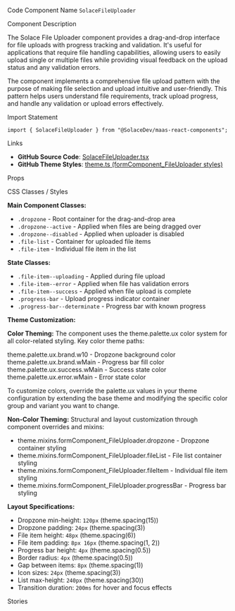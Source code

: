 
<Meta of={SolaceFileUploaderStories} />

<Title>File Uploader</Title>

<Description of={SolaceFileUploaderStories} />

<Subtitle>Code Component Name</Subtitle>
`SolaceFileUploader`

<Subtitle>Component Description</Subtitle>

The Solace File Uploader component provides a drag-and-drop interface for file uploads with progress tracking and validation. It's useful for applications that require file handling capabilities, allowing users to easily upload single or multiple files while providing visual feedback on the upload status and any validation errors.

The component implements a comprehensive file upload pattern with the purpose of making file selection and upload intuitive and user-friendly. This pattern helps users understand file requirements, track upload progress, and handle any validation or upload errors effectively.

<Subtitle>Import Statement</Subtitle>

```tsx
import { SolaceFileUploader } from "@SolaceDev/maas-react-components";
```

<Subtitle>Links</Subtitle>

- **GitHub Source Code**: [SolaceFileUploader.tsx](https://github.com/SolaceDev/maas-react-components/blob/main/src/components/fileuploader/SolaceFileUploader.tsx)
- **GitHub Theme Styles**: <a href="https://github.com/SolaceDev/maas-react-components/blob/main/src/resources/theme.ts#:~:text=formComponent_FileUploader" target="_blank">theme.ts (formComponent_FileUploader styles)</a>

<Subtitle>Props</Subtitle>

<ArgTypes of={SolaceFileUploaderStories} />

<Subtitle>CSS Classes / Styles</Subtitle>

**Main Component Classes:**

- `.dropzone` - Root container for the drag-and-drop area
- `.dropzone--active` - Applied when files are being dragged over
- `.dropzone--disabled` - Applied when uploader is disabled
- `.file-list` - Container for uploaded file items
- `.file-item` - Individual file item in the list

**State Classes:**

- `.file-item--uploading` - Applied during file upload
- `.file-item--error` - Applied when file has validation errors
- `.file-item--success` - Applied when file upload is complete
- `.progress-bar` - Upload progress indicator container
- `.progress-bar--determinate` - Progress bar with known progress

**Theme Customization:**

**Color Theming:**
The component uses the theme.palette.ux color system for all color-related styling. Key color theme paths:

<div style={{ display: "flex", alignItems: "center", margin: "8px 0" }}>
	<div
		style={{
			width: "16px",
			height: "16px",
			backgroundColor: "#E3F2FD",
			border: "1px solid rgba(0,0,0,0.2)",
			borderRadius: "3px",
			marginRight: "8px"
		}}
	></div>
	<span>theme.palette.ux.brand.w10 - Dropzone background color</span>
</div>
<div style={{ display: "flex", alignItems: "center", margin: "8px 0" }}>
	<div
		style={{
			width: "16px",
			height: "16px",
			backgroundColor: "#2196F3",
			border: "1px solid rgba(0,0,0,0.2)",
			borderRadius: "3px",
			marginRight: "8px"
		}}
	></div>
	<span>theme.palette.ux.brand.wMain - Progress bar fill color</span>
</div>
<div style={{ display: "flex", alignItems: "center", margin: "8px 0" }}>
	<div
		style={{
			width: "16px",
			height: "16px",
			backgroundColor: "#4CAF50",
			border: "1px solid rgba(0,0,0,0.2)",
			borderRadius: "3px",
			marginRight: "8px"
		}}
	></div>
	<span>theme.palette.ux.success.wMain - Success state color</span>
</div>
<div style={{ display: "flex", alignItems: "center", margin: "8px 0" }}>
	<div
		style={{
			width: "16px",
			height: "16px",
			backgroundColor: "#F44336",
			border: "1px solid rgba(0,0,0,0.2)",
			borderRadius: "3px",
			marginRight: "8px"
		}}
	></div>
	<span>theme.palette.ux.error.wMain - Error state color</span>
</div>

To customize colors, override the palette.ux values in your theme configuration by extending the base theme and modifying the specific color group and variant you want to change.

**Non-Color Theming:**
Structural and layout customization through component overrides and mixins:

- theme.mixins.formComponent_FileUploader.dropzone - Dropzone container styling
- theme.mixins.formComponent_FileUploader.fileList - File list container styling
- theme.mixins.formComponent_FileUploader.fileItem - Individual file item styling
- theme.mixins.formComponent_FileUploader.progressBar - Progress bar styling

**Layout Specifications:**

- Dropzone min-height: `120px` (theme.spacing(15))
- Dropzone padding: `24px` (theme.spacing(3))
- File item height: `48px` (theme.spacing(6))
- File item padding: `8px 16px` (theme.spacing(1, 2))
- Progress bar height: `4px` (theme.spacing(0.5))
- Border radius: `4px` (theme.spacing(0.5))
- Gap between items: `8px` (theme.spacing(1))
- Icon sizes: `24px` (theme.spacing(3))
- List max-height: `240px` (theme.spacing(30))
- Transition duration: `200ms` for hover and focus effects

<Subtitle>Stories</Subtitle>

<CustomStories />

